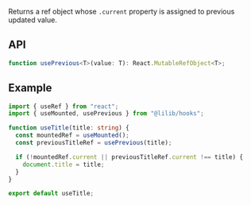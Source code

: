 Returns a ref object whose `.current` property is assigned to previous updated value.

## API

```ts
function usePrevious<T>(value: T): React.MutableRefObject<T>;
```

## Example

```ts
import { useRef } from "react";
import { useMounted, usePrevious } from "@lilib/hooks";

function useTitle(title: string) {
  const mountedRef = useMounted();
  const previousTitleRef = usePrevious(title);

  if (!mountedRef.current || previousTitleRef.current !== title) {
    document.title = title;
  }
}

export default useTitle;
```
